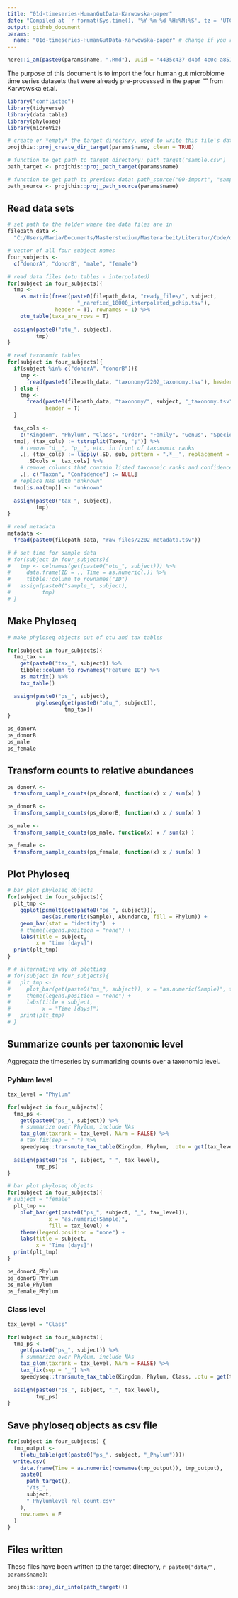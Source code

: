 ```yaml
---
title: "01d-timeseries-HumanGutData-Karwowska-paper"
date: "Compiled at `r format(Sys.time(), '%Y-%m-%d %H:%M:%S', tz = 'UTC')` UTC"
output: github_document
params:
  name: "01d-timeseries-HumanGutData-Karwowska-paper" # change if you rename file
---
```


```r
here::i_am(paste0(params$name, ".Rmd"), uuid = "4435c437-d4bf-4c0c-a851-45bef7011c59")
```

The purpose of this document is to import the four human gut microbiome time series datasets that were already pre-processed in the paper "" from Karwowska et.al.

```r
library("conflicted")
library(tidyverse)
library(data.table)
library(phyloseq)
library(microViz)
```

```r
# create or *empty* the target directory, used to write this file's data: 
projthis::proj_create_dir_target(params$name, clean = TRUE)

# function to get path to target directory: path_target("sample.csv")
path_target <- projthis::proj_path_target(params$name)

# function to get path to previous data: path_source("00-import", "sample.csv")
path_source <- projthis::proj_path_source(params$name)
```


## Read data sets

```r
# set path to the folder where the data files are in
filepath_data <- 
  "C:/Users/Maria/Documents/Masterstudium/Masterarbeit/Literatur/Code/dynamo/data/data/"

# vector of all four subject names
four_subjects <-
  c("donorA", "donorB", "male", "female")

# read data files (otu tables - interpolated)
for(subject in four_subjects){
  tmp <- 
    as.matrix(fread(paste0(filepath_data, "ready_files/", subject,
                      "_rarefied_18000_interpolated_pchip.tsv"),
               header = T), rownames = 1) %>% 
    otu_table(taxa_are_rows = T)
  
  assign(paste0("otu_", subject),
         tmp)
}

# read taxonomic tables
for(subject in four_subjects){
  if(subject %in% c("donorA", "donorB")){
    tmp <- 
      fread(paste0(filepath_data, "taxonomy/2202_taxonomy.tsv"), header = T)
  } else {
    tmp <- 
      fread(paste0(filepath_data, "taxonomy/", subject, "_taxonomy.tsv"), 
            header = T)
  }
  
  tax_cols <-
    c("Kingdom", "Phylum", "Class", "Order", "Family", "Genus", "Species")
  tmp[, (tax_cols) := tstrsplit(Taxon, ";")] %>%
    # remove "d__", "p__", etc. in front of taxonomic ranks
    .[, (tax_cols) := lapply(.SD, sub, pattern = ".*__", replacement = ""),
      .SDcols =  tax_cols] %>%
    # remove columns that contain listed taxonomic ranks and confidence value
    .[, c("Taxon", "Confidence") := NULL]
  # replace NAs with "unknown"
  tmp[is.na(tmp)] <- "unknown"
  
  assign(paste0("tax_", subject),
         tmp)
}

# read metadata
metadata <-
  fread(paste0(filepath_data, "raw_files/2202_metadata.tsv"))

# # set time for sample data
# for(subject in four_subjects){
#   tmp <- colnames(get(paste0("otu_", subject))) %>% 
#     data.frame(ID = ., Time = as.numeric(.)) %>% 
#     tibble::column_to_rownames("ID")
#   assign(paste0("sample_", subject),
#          tmp)
# }

```


## Make Phyloseq

```r
# make phyloseq objects out of otu and tax tables

for(subject in four_subjects){
  tmp_tax <- 
    get(paste0("tax_", subject)) %>%
    tibble::column_to_rownames("Feature ID") %>%
    as.matrix() %>%
    tax_table()

  assign(paste0("ps_", subject),
         phyloseq(get(paste0("otu_", subject)),
                  tmp_tax))
}

```


```r
ps_donorA
ps_donorB
ps_male
ps_female
```


## Transform counts to relative abundances

```r
ps_donorA <-
  transform_sample_counts(ps_donorA, function(x) x / sum(x) )

ps_donorB <-
  transform_sample_counts(ps_donorB, function(x) x / sum(x) )

ps_male <-
  transform_sample_counts(ps_male, function(x) x / sum(x) )

ps_female <-
  transform_sample_counts(ps_female, function(x) x / sum(x) )
```


## Plot Phyloseq

```r
# bar plot phyloseq objects
for(subject in four_subjects){
  plt_tmp <-
    ggplot(psmelt(get(paste0("ps_", subject))),
           aes(as.numeric(Sample), Abundance, fill = Phylum)) +
    geom_bar(stat = "identity")  +
    # theme(legend.position = "none") +
    labs(title = subject,
         x = "time [days]")
  print(plt_tmp)
}

```


```r
# # alternative way of plotting
# for(subject in four_subjects){
#   plt_tmp <-
#     plot_bar(get(paste0("ps_", subject)), x = "as.numeric(Sample)", fill = "Family") +
#     theme(legend.position = "none") +
#     labs(title = subject,
#          x = "Time [days]")
#   print(plt_tmp)
# }

```


## Summarize counts per taxonomic level

Aggregate the timeseries by summarizing counts over a taxonomic level.

### Pyhlum level

```r
tax_level = "Phylum"

for(subject in four_subjects){
  tmp_ps <-
    get(paste0("ps_", subject)) %>%
    # summarize over Phylum, include NAs
    tax_glom(taxrank = tax_level, NArm = FALSE) %>% 
    # tax_fix(sep = "_") %>% 
    speedyseq::transmute_tax_table(Kingdom, Phylum, .otu = get(tax_level))
  
  assign(paste0("ps_", subject, "_", tax_level),
         tmp_ps)
}

```

```r
# bar plot phyloseq objects
for(subject in four_subjects){
# subject = "female"
  plt_tmp <-
    plot_bar(get(paste0("ps_", subject, "_", tax_level)),
             x = "as.numeric(Sample)",
             fill = tax_level) +
    theme(legend.position = "none") +
    labs(title = subject,
         x = "Time [days]")
  print(plt_tmp)
}
```


```r
ps_donorA_Phylum
ps_donorB_Phylum
ps_male_Phylum
ps_female_Phylum
```


### Class level

```r
tax_level = "Class"

for(subject in four_subjects){
  tmp_ps <-
    get(paste0("ps_", subject)) %>%
    # summarize over Phylum, include NAs
    tax_glom(taxrank = tax_level, NArm = FALSE) %>% 
    tax_fix(sep = "_") %>%
    speedyseq::transmute_tax_table(Kingdom, Phylum, Class, .otu = get(tax_level))
  
  assign(paste0("ps_", subject, "_", tax_level),
         tmp_ps)
}

```


## Save phyloseq objects as csv file

```r
for(subject in four_subjects) {
  tmp_output <-
    t(otu_table(get(paste0("ps_", subject, "_Phylum"))))
  write.csv(
    data.frame(Time = as.numeric(rownames(tmp_output)), tmp_output),
    paste0(
      path_target(),
      "/ts_",
      subject,
      "_Phylumlevel_rel_count.csv"
    ),
    row.names = F
  )
}

```



## Files written

These files have been written to the target directory, ```r paste0("data/", params$name)```:

```r
projthis::proj_dir_info(path_target())
```
